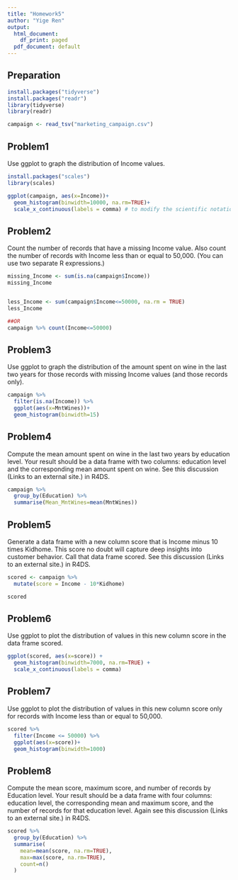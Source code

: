 ```yaml
---
title: "Homework5"
author: "Yige Ren"
output:
  html_document:
    df_print: paged
  pdf_document: default
---
```



## Preparation
```r
install.packages("tidyverse")
install.packages("readr")
library(tidyverse)
library(readr)
```

```r
campaign <- read_tsv("marketing_campaign.csv")
```


## Problem1 
Use ggplot to graph the distribution of Income values.

```r
install.packages("scales")
library(scales) 

ggplot(campaign, aes(x=Income))+
  geom_histogram(binwidth=10000, na.rm=TRUE)+
  scale_x_continuous(labels = comma) # to modify the scientific notation on the x-axis
```


## Problem2
Count the number of records that have a missing Income value. Also count the number of records with Income less than or equal to 50,000. (You can use two separate R expressions.)

```r
missing_Income <- sum(is.na(campaign$Income))
missing_Income


less_Income <- sum(campaign$Income<=50000, na.rm = TRUE)
less_Income

##OR
campaign %>% count(Income<=50000)
```


## Problem3
Use ggplot to graph the distribution of the amount spent on wine in the last two years for those records with missing Income values (and those records only).

```r
campaign %>% 
  filter(is.na(Income)) %>%
  ggplot(aes(x=MntWines))+
  geom_histogram(binwidth=15)
```


## Problem4
Compute the mean amount spent on wine in the last two years by education level. Your result should be a data frame with two columns: education level and the corresponding mean amount spent on wine. See this discussion (Links to an external site.) in R4DS.

```r
campaign %>%
  group_by(Education) %>%
  summarise(Mean_MntWines=mean(MntWines))
```


## Problem5
Generate a data frame with a new column score that is Income minus 10 times Kidhome. This score no doubt will capture deep insights into customer behavior. Call that data frame scored. See this discussion (Links to an external site.) in R4DS.

```r
scored <- campaign %>%
  mutate(score = Income - 10*Kidhome)

scored
```


## Problem6
Use ggplot to plot the distribution of values in this new column score in the data frame scored.

```r
ggplot(scored, aes(x=score)) + 
  geom_histogram(binwidth=7000, na.rm=TRUE) +
  scale_x_continuous(labels = comma) 
```


## Problem7
Use ggplot to plot the distribution of values in this new column score only for records with Income less than or equal to 50,000.

```r
scored %>%
  filter(Income <= 50000) %>%
  ggplot(aes(x=score))+
  geom_histogram(binwidth=1000)
```


## Problem8
Compute the mean score, maximum score, and number of records by Education level. Your result should be a data frame with four columns: education level, the corresponding mean and maximum score, and the number of records for that education level. Again see this discussion (Links to an external site.) in R4DS.

```r
scored %>%
  group_by(Education) %>%
  summarise(
    mean=mean(score, na.rm=TRUE),
    max=max(score, na.rm=TRUE),
    count=n()
  )
```
